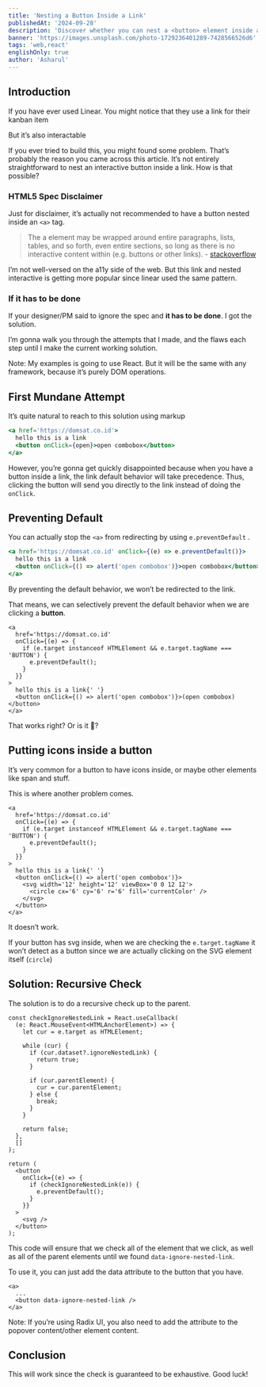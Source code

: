 ```yaml
---
title: 'Nesting a Button Inside a Link'
publishedAt: '2024-09-28'
description: 'Discover whether you can nest a <button> element inside an <a> tag.'
banner: 'https://images.unsplash.com/photo-1729236401289-7428566526d6'
tags: 'web,react'
englishOnly: true
author: 'Asharul'
---
```


## Introduction

If you have ever used Linear. You might notice that they use a link for their kanban item

<NextImage
  src='https://images.unsplash.com/photo-1729236401289-7428566526d6'
  alt='Linear kanban is using a link for the their kanban item'
  width={500}
  height={527}
/>

But it’s also interactable

<NextImage
  src='https://images.unsplash.com/photo-1729236401289-7428566526d6'
  alt="Linear kanban has button inside a link that's interactable"
  width={400}
  height={343}
/>

If you ever tried to build this, you might found some problem. That’s probably the reason you came across this article. It’s not entirely straightforward to nest an interactive button inside a link. How is that possible?

### HTML5 Spec Disclaimer

Just for disclaimer, it’s actually not recommended to have a button nested inside an `<a>` tag.

> The a element may be wrapped around entire paragraphs, lists, tables, and so forth, even entire sections, so long as there is no interactive content within (e.g. buttons or other links).
> \- [stackoverflow](https://stackoverflow.com/questions/6393827/can-i-nest-a-button-element-inside-an-a-using-html5)

I’m not well-versed on the a11y side of the web. But this link and nested interactive is getting more popular since linear used the same pattern.

### If it has to be done

If your designer/PM said to ignore the spec and **it has to be done**. I got the solution.

I’m gonna walk you through the attempts that I made, and the flaws each step until I make the current working solution.

Note: My examples is going to use React. But it will be the same with any framework, because it’s purely DOM operations.

## First Mundane Attempt

It’s quite natural to reach to this solution using markup

```jsx
<a href='https://domsat.co.id'>
  hello this is a link
  <button onClick={open}>open combobox</button>
</a>
```

However, you’re gonna get quickly disappointed because when you have a button inside a link, the link default behavior will take precedence. Thus, clicking the button will send you directly to the link instead of doing the `onClick`.

## Preventing Default

You can actually stop the `<a>` from redirecting by using `e.preventDefault` .

```jsx
<a href='https://domsat.co.id' onClick={(e) => e.preventDefault()}>
  hello this is a link
  <button onClick={() => alert('open combobox')}>open combobox</button>
</a>
```

By preventing the default behavior, we won’t be redirected to the link.

That means, we can selectively prevent the default behavior when we are clicking a **button**.

```tsx
<a
  href='https://domsat.co.id'
  onClick={(e) => {
    if (e.target instanceof HTMLElement && e.target.tagName === 'BUTTON') {
      e.preventDefault();
    }
  }}
>
  hello this is a link{' '}
  <button onClick={() => alert('open combobox')}>(open combobox)</button>
</a>
```

That works right? Or is it 🤨?

## Putting icons inside a button

It’s very common for a button to have icons inside, or maybe other elements like span and stuff.

This is where another problem comes.

```tsx
<a
  href='https://domsat.co.id'
  onClick={(e) => {
    if (e.target instanceof HTMLElement && e.target.tagName === 'BUTTON') {
      e.preventDefault();
    }
  }}
>
  hello this is a link{' '}
  <button onClick={() => alert('open combobox')}>
    <svg width='12' height='12' viewBox='0 0 12 12'>
      <circle cx='6' cy='6' r='6' fill='currentColor' />
    </svg>
  </button>
</a>
```

It doesn’t work.

If your button has svg inside, when we are checking the `e.target.tagName` it won’t detect as a button since we are actually clicking on the SVG element itself (`circle`)

<NextImage
  src='https://images.unsplash.com/photo-1729236401289-7428566526d6'
  alt='CleanShot'
  width={500}
  height={358}
/>

## Solution: Recursive Check

The solution is to do a recursive check up to the parent.

```tsx
const checkIgnoreNestedLink = React.useCallback(
  (e: React.MouseEvent<HTMLAnchorElement>) => {
    let cur = e.target as HTMLElement;

    while (cur) {
      if (cur.dataset?.ignoreNestedLink) {
        return true;
      }

      if (cur.parentElement) {
        cur = cur.parentElement;
      } else {
        break;
      }
    }

    return false;
  },
  []
);

return (
  <button
    onClick={(e) => {
      if (checkIgnoreNestedLink(e)) {
        e.preventDefault();
      }
    }}
  >
    <svg />
  </button>
);
```

This code will ensure that we check all of the element that we click, as well as all of the parent elements until we found `data-ignore-nested-link`.

To use it, you can just add the data attribute to the button that you have.

```tsx
<a>
  ...
  <button data-ignore-nested-link />
</a>
```

Note: If you’re using Radix UI, you also need to add the attribute to the popover content/other element content.

## Conclusion

This will work since the check is guaranteed to be exhaustive. Good luck!
